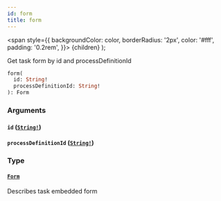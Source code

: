 ```yaml
---
id: form
title: form
---
```


<span
style={{
      backgroundColor: color,
      borderRadius: '2px',
      color: '#fff',
      padding: '0.2rem',
    }}>
{children}
</span>
);

Get task form by id and processDefinitionId

```graphql
form(
  id: String!
  processDefinitionId: String!
): Form

```

### Arguments

#### `id` ([`String!`](../../../../../../../docs/apis-tools/tasklist-api/scalars/string.mdx))

#### `processDefinitionId` ([`String!`](../../../../../../../docs/apis-tools/tasklist-api/scalars/string.mdx))

### Type

#### [`Form`](../../../../../../../docs/apis-tools/tasklist-api/objects/form.mdx)

Describes task embedded form
